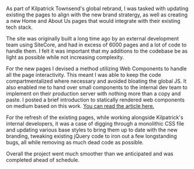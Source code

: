 
<ProjectHeading text="Kilpatrick Law" destination="https://ktslaw.com/" />

<Picture src="/images/ktslaw.png" alt="Screenshot of the Kilpatrick homepage hero section" placeholder="none" />

As part of Kilpatrick Townsend's global rebrand, I was tasked with updating
existing the pages to align with the new brand stratergy, as well as creating a
new Home and About Us pages that would integrate with their existing tech stack.

The site was originally built a long time ago by an external development team
using SiteCore, and had in excess of 6000 pages and a lot of code to handle
them. I felt it was important that my additions to the codebase be as light as
possible while not increasing complexity.

For the new pages I devised a method utilizing Web Components to handle all the
page interactivity. This meant I was able to keep the code compartmentalized
where necessary and avoided bloating the global JS. It also enabled me to hand
over small components to the internal dev team to implement on their production
server with nothing more than a copy and paste. I posted a brief introduction
to statically rendered web components on medium based on this work.
<a href="https://medium.com/@simattfield/custom-elements-and-the-sites-of-yore-247c946d840a"
target="_blank">You can read the article here.</a>

For the refresh of the existing pages, while working alongside Kilpatrick's
internal developers, it was a case of digging through a monolithic CSS file and
updating various base styles to bring them up to date with the new branding,
tweaking existing jQuery code to iron out a few longstanding bugs,
all while removing as much dead code as possible.

Overall the project went much smoother than we anticipated and was completed
ahead of schedule.
